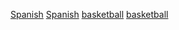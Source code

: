 [[Category:2014年籃球|Spanish]]
[[Category:2015年籃球|Spanish]]
[[Category:2014年西班牙體育|basketball]]
[[Category:2015年西班牙體育|basketball]]